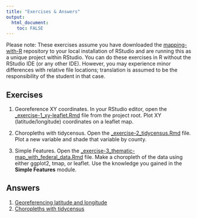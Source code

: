 ```yaml
---
title: "Exercises & Answers"
output: 
  html_document:
    toc: FALSE
---
```


Please note:  These exercises assume you have downloaded the [mapping-with-R](https://github.com/libjohn/mapping-with-R) repository to your local installation of RStudio and are running this as a unique project within RStudio.  You can do these exercises in R without the RStudio IDE (or any other IDE).  However, you may experience minor differences with relative file locations; translation is assumed to be the responsibility of the student in that case.  

## Exercises

1. Georeference XY coordinates.  In your RStudio editor, open the [_exercise-1_xy-leaflet.Rmd](https://raw.githubusercontent.com/libjohn/mapping-with-R/master/_exercise-1_xy-leaflet.Rmd) file from the project root.  Plot XY (latitude/longitude) coordinates on a leaflet map.

2. Choropleths with tidycensus.  Open the [_exercise-2_tidycensus.Rmd](https://raw.githubusercontent.com/libjohn/mapping-with-R/master/_exercise-2_tidycensus.Rmd) file.  Plot a new variable and shade that variable by county.  

3. Simple Features.  Open the   [_exercise-3_thematic-map_with_federal_data.Rmd](https://raw.githubusercontent.com/libjohn/mapping-with-R/master/_exercise-3_thematic-map_with_federal_data.Rmd) file.  Make a choropleth of the data using either ggplot2, tmap, or leaflet.  Use the knowledge you gained in the **Simple Features** module.





## Answers

1. [Georeferencing latitude and longitude](answers-1_xy-leaflet.html)
1. [Choropleths with tidycensus](answers-2_tidycensus.html)